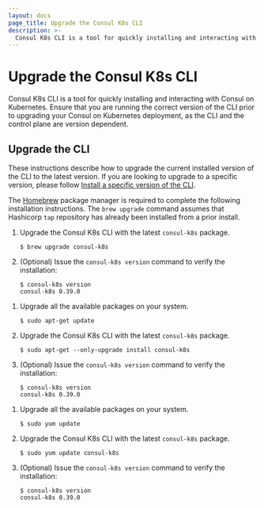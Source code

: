```yaml
---
layout: docs
page_title: Upgrade the Consul K8s CLI
description: >-
  Consul K8s CLI is a tool for quickly installing and interacting with Consul on Kubernetes.
---
```


# Upgrade the Consul K8s CLI 

Consul K8s CLI is a tool for quickly installing and interacting with Consul on Kubernetes. Ensure that you are running  the correct version of the CLI prior to upgrading your Consul on Kubernetes deployment, as the CLI and the control plane are version dependent. 

## Upgrade the CLI

These instructions describe how to upgrade the current installed version of the CLI to the latest version. If you are looking to upgrade to a specific version, please follow [Install a specific version of the CLI](/docs/k8s/installation/install-cli#install-a-specific-version-of-the-cli).

<Tabs>

<Tab heading="Mac OS X">

The [Homebrew](https://brew.sh) package manager is required to complete the following installation instructions. The `brew upgrade` command assumes that Hashicorp `tap` repository has already been installed from a prior install. 

1. Upgrade the Consul K8s CLI with the latest `consul-k8s` package. 
   ```shell-session
   $ brew upgrade consul-k8s
   ```
   
1. (Optional) Issue the `consul-k8s version` command to verify the installation:

   ```shell-session
   $ consul-k8s version
   consul-k8s 0.39.0
   ```
   
</Tab>

<Tab heading="Linux - Ubuntu/Debian">

1. Upgrade all the available packages on your system. 

   ```shell-session
   $ sudo apt-get update
   ```
   
1. Upgrade the Consul K8s CLI with the latest `consul-k8s` package. 

   ```shell-session
   $ sudo apt-get --only-upgrade install consul-k8s
   ```
   
1. (Optional) Issue the `consul-k8s version` command to verify the installation:

   ```shell-session
   $ consul-k8s version
   consul-k8s 0.39.0
   ```

</Tab>

<Tab heading="Linux - CentOS/RHEL">

1. Upgrade all the available packages on your system. 

   ```shell-session
   $ sudo yum update
   ```
   
1. Upgrade the Consul K8s CLI with the latest `consul-k8s` package. 

   ```shell-session
   $ sudo yum update consul-k8s
   ```
   
1. (Optional) Issue the `consul-k8s version` command to verify the installation:

   ```shell-session
   $ consul-k8s version
   consul-k8s 0.39.0
   ```
   
</Tab>

</Tabs>
